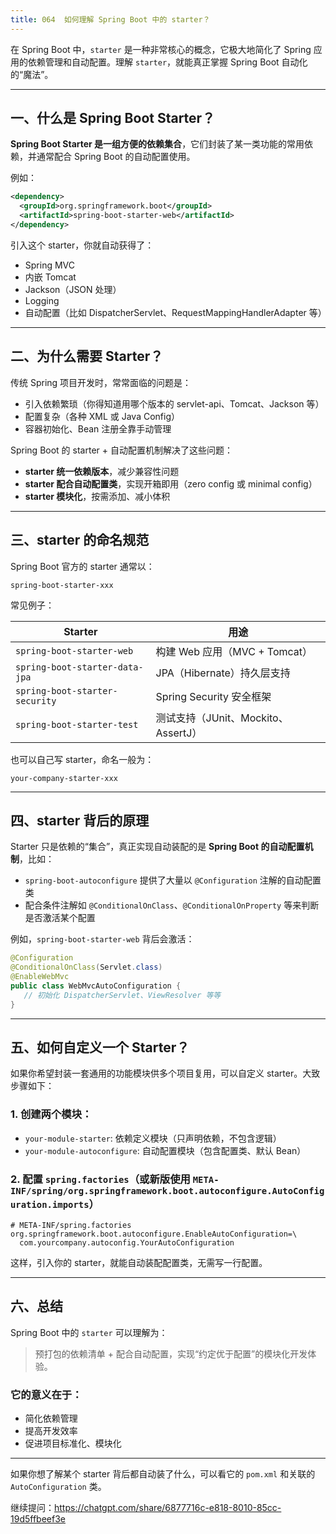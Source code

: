 ```yaml
---
title: 064 	如何理解 Spring Boot 中的 starter？
---
```


在 Spring Boot 中，`starter` 是一种非常核心的概念，它极大地简化了 Spring 应用的依赖管理和自动配置。理解 `starter`，就能真正掌握 Spring Boot 自动化的“魔法”。

---

## 一、什么是 Spring Boot Starter？

**Spring Boot Starter 是一组方便的依赖集合**，它们封装了某一类功能的常用依赖，并通常配合 Spring Boot 的自动配置使用。

例如：

```xml
<dependency>
  <groupId>org.springframework.boot</groupId>
  <artifactId>spring-boot-starter-web</artifactId>
</dependency>
```

引入这个 starter，你就自动获得了：

* Spring MVC
* 内嵌 Tomcat
* Jackson（JSON 处理）
* Logging
* 自动配置（比如 DispatcherServlet、RequestMappingHandlerAdapter 等）

---

## 二、为什么需要 Starter？

传统 Spring 项目开发时，常常面临的问题是：

* 引入依赖繁琐（你得知道用哪个版本的 servlet-api、Tomcat、Jackson 等）
* 配置复杂（各种 XML 或 Java Config）
* 容器初始化、Bean 注册全靠手动管理

Spring Boot 的 starter + 自动配置机制解决了这些问题：

* **starter 统一依赖版本**，减少兼容性问题
* **starter 配合自动配置类**，实现开箱即用（zero config 或 minimal config）
* **starter 模块化**，按需添加、减小体积

---

## 三、starter 的命名规范

Spring Boot 官方的 starter 通常以：

```
spring-boot-starter-xxx
```

常见例子：

| Starter                        | 用途                          |
| ------------------------------ | --------------------------- |
| `spring-boot-starter-web`      | 构建 Web 应用（MVC + Tomcat）     |
| `spring-boot-starter-data-jpa` | JPA（Hibernate）持久层支持         |
| `spring-boot-starter-security` | Spring Security 安全框架        |
| `spring-boot-starter-test`     | 测试支持（JUnit、Mockito、AssertJ） |

也可以自己写 starter，命名一般为：

```
your-company-starter-xxx
```

---

## 四、starter 背后的原理

Starter 只是依赖的“集合”，真正实现自动装配的是 **Spring Boot 的自动配置机制**，比如：

* `spring-boot-autoconfigure` 提供了大量以 `@Configuration` 注解的自动配置类
* 配合条件注解如 `@ConditionalOnClass`、`@ConditionalOnProperty` 等来判断是否激活某个配置

例如，`spring-boot-starter-web` 背后会激活：

```java
@Configuration
@ConditionalOnClass(Servlet.class)
@EnableWebMvc
public class WebMvcAutoConfiguration {
   // 初始化 DispatcherServlet、ViewResolver 等等
}
```

---

## 五、如何自定义一个 Starter？

如果你希望封装一套通用的功能模块供多个项目复用，可以自定义 starter。大致步骤如下：

### 1. 创建两个模块：

* `your-module-starter`: 依赖定义模块（只声明依赖，不包含逻辑）
* `your-module-autoconfigure`: 自动配置模块（包含配置类、默认 Bean）

### 2. 配置 `spring.factories`（或新版使用 `META-INF/spring/org.springframework.boot.autoconfigure.AutoConfiguration.imports`）

```properties
# META-INF/spring.factories
org.springframework.boot.autoconfigure.EnableAutoConfiguration=\
  com.yourcompany.autoconfig.YourAutoConfiguration
```

这样，引入你的 starter，就能自动装配配置类，无需写一行配置。

---

## 六、总结

Spring Boot 中的 `starter` 可以理解为：

> 预打包的依赖清单 + 配合自动配置，实现“约定优于配置”的模块化开发体验。

### 它的意义在于：

* 简化依赖管理
* 提高开发效率
* 促进项目标准化、模块化

---

如果你想了解某个 starter 背后都自动装了什么，可以看它的 `pom.xml` 和关联的 `AutoConfiguration` 类。

继续提问：https://chatgpt.com/share/6877716c-e818-8010-85cc-19d5ffbeef3e

